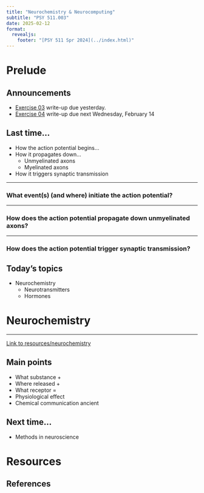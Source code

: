 ```yaml
---
title: "Neurochemistry & Neurocomputing"
subtitle: "PSY 511.003"
date: 2025-02-12
format: 
  revealjs:
    footer: "[PSY 511 Spr 2024](../index.html)"
---
```


# Prelude

## Announcements

- [[Exercise 03](../exercises/ex03.qmd) write-up due yesterday.]{.orange_due}
- [[Exercise 04](../exercises/ex04.qmd) write-up due next Wednesday, February 14]{.green_assigned}

## Last time...

- How the action potential begins...
- How it propagates down...
  - Unmyelinated axons
  - Myelinated axons
- How it triggers synaptic transmission

---

### What event(s) (and where) initiate the action potential?

---

### How does the action potential propagate down unmyelinated axons?

---

### How does the action potential trigger synaptic transmission?

## Today's topics

- Neurochemistry
  - Neurotransmitters
  - Hormones

# Neurochemistry

---

[Link to resources/neurochemistry](../resources/neurochemistry.qmd)

## Main points

- What substance + 
- Where released + 
- What receptor =
- Physiological effect
- Chemical communication ancient

## Next time...

- Methods in neuroscience

# Resources

## References
